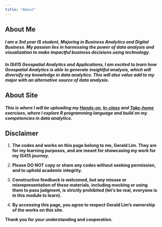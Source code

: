 ```yaml
---
title: "About"
---
```


## About Me

##### I am a 3rd year IS student, Majoring in Business Analytics and Digital Business. My passion lies in harnessing the power of data analysis and visualization to make impactful business decisions using technology.

##### In IS415 Geospatial Analytics and Applications, I am excited to learn how Geospatial Analytics is able to generate insightful analysis, which will diversify my knowledge in data analytics. This will also value add to my major with an alternative source of data analysis.

## About Site

##### This is where I will be uploading my [Hands-on]{.underline}, [In-class]{.underline} and [Take-home]{.underline} exercises, where I explore R programming language and build on my competencies in data analytics.

## Disclaimer

1.  **The codes and works on this page belong to me, Gerald Lim. They are for my learning purposes, and are meant for showcasing my work for my IS415 journey.**

2.  **Please DO NOT copy or share any codes without seeking permission, and to uphold academic integrity.**

3.  **Constructive feedback is welcomed, but any misuse or misrepresentation of these materials, including mocking or using them to pass judgment, is strictly prohibited (let's be real, everyone is in this module to learn).**

4.  **By accessing this page, you agree to respect Gerald Lim's ownership of the works on this site.**

**Thank you for your understanding and cooperation.**

